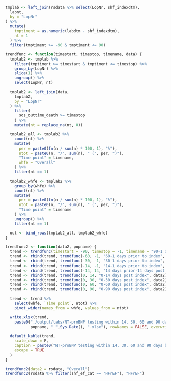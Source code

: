 ```r

tmplab <- left_join(rsdata %>% select(LopNr, shf_indexdtm),
  labnt,
  by = "LopNr"
) %>%
  mutate(
    tmptiment = as.numeric(labdtm - shf_indexdtm),
    nt = 1
  ) %>%
  filter(tmptiment >= -90 & tmptiment <= 90)

trendfunc <- function(timestart, timestop, timename, data) {
  tmplab2 <- tmplab %>%
    filter(tmptiment >= timestart & tmptiment <= timestop) %>%
    group_by(LopNr) %>%
    slice(1) %>%
    ungroup() %>%
    select(LopNr, nt)

  tmplab2 <- left_join(data,
    tmplab2,
    by = "LopNr"
  ) %>%
    filter(
      sos_outtime_death >= timestop
    ) %>%
    mutate(nt = replace_na(nt, 0))

  tmplab2_all <- tmplab2 %>%
    count(nt) %>%
    mutate(
      per = paste0(fn(n / sum(n) * 100, 1), "%"),
      ntot = paste0(n, "/", sum(n), " (", per, ")"),
      "Time point" = timename,
      whfe = "Overall"
    ) %>%
    filter(nt == 1)

  tmplab2_whfe <- tmplab2 %>%
    group_by(whfe) %>%
    count(nt) %>%
    mutate(
      per = paste0(fn(n / sum(n) * 100, 1), "%"),
      ntot = paste0(n, "/", sum(n), " (", per, ")"),
      "Time point" = timename
    ) %>%
    ungroup() %>%
    filter(nt == 1)

  out <- bind_rows(tmplab2_all, tmplab2_whfe)
}

trendfunc2 <- function(data2, popname) {
  trend <- trendfunc(timestart = -90, timestop = -1, timename = "90-1 days prior to index", data = data2)
  trend <- rbind(trend, trendfunc(-60, -1, "60-1 days prior to index", data2))
  trend <- rbind(trend, trendfunc(-30, -1, "30-1 days prior to index", data2))
  trend <- rbind(trend, trendfunc(-14, -1, "14-1 days prior to index", data2))
  trend <- rbind(trend, trendfunc(-14, 14, "14 days prior-14 days post index", data2))
  trend <- rbind(trend, trendfunc(0, 14, "0-14 days post index", data2))
  trend <- rbind(trend, trendfunc(0, 30, "0-30 days post index", data2))
  trend <- rbind(trend, trendfunc(0, 60, "0-60 days post index", data2))
  trend <- rbind(trend, trendfunc(0, 90, "0-90 days post index", data2))

  trend <- trend %>%
    select(whfe, `Time point`, ntot) %>%
    pivot_wider(names_from = whfe, values_from = ntot)

  write.xlsx(trend, 
    paste0("./output/tabs/NT-proBNP testing within 14, 30, 60 and 90 days before and after the index date - ", 
           popname, "_",Sys.Date(), ".xlsx"), rowNames = FALSE, overwrite = TRUE)
  
  default_kable(trend,
    scale_down = F,
    caption = paste0("NT-proBNP testing within 14, 30, 60 and 90 days before and after the index date - ", popname),
    escape = TRUE
  )
}

trendfunc2(data2 = rsdata, "Overall")
trendfunc2(rsdata %>% filter(shf_ef_cat == "HFrEF"), "HFrEF")
```
